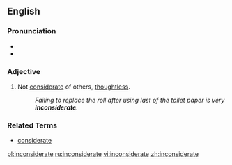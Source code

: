 ==English==

===Pronunciation===
*{{IPA|/ˌɪnkənˈsɪdərɪt/, /ˌɪŋ-/}}
*{{SAMPA|/%Ink@n"sId@rIt/, /%IN-/}}

===Adjective===
{{en-adj}}
# Not [[considerate]] of others, [[thoughtless]].
#: ''Failing to replace the roll after using last of the toilet paper is very '''inconsiderate'''.''

===Related Terms===
*[[considerate]]

[[pl:inconsiderate]]
[[ru:inconsiderate]]
[[vi:inconsiderate]]
[[zh:inconsiderate]]